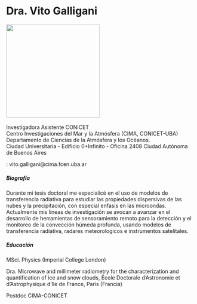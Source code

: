 <h1>Dra. Vito Galligani</h1>

![](images/galligani.png){width=250} \
\
Investigadora Asistente CONICET \
Centro Investigaciones del Mar y la Atmósfera (CIMA, CONICET-UBA) \
Departamento de Ciencias de la Atmósfera y los Océanos. \
Ciudad Universitaria - Edificio 0+Infinito - Oficina 2408
Ciudad Autónoma de Buenos Aires \

<i class="bi bi-inbox"></i>: vito.galligani@cima.fcen.uba.ar \

<link rel="stylesheet" href="https://use.fontawesome.com/releases/v5.14.0/css/all.css" integrity="sha384-HzLeBuhoNPvSl5KYnjx0BT+WB0QEEqLprO+NBkkk5gbc67FTaL7XIGa2w1L0Xbgc" crossorigin="anonymous">

<a href="https://scholar.google.com/citations?user=4h4_ZG8AAAAJ&hl=fr">
  <i class="fa fa-google-scholar"></i>
</a>

<style>
  .fa-google-scholar {
    color: #0077CC;
    font-size: 20px;
  }
</style>









<h5>Biografía</h5>
Durante mi tesis doctoral me especialicé en el uso de modelos de transferencia radiativa para estudiar las propiedades dispersivas de las nubes y la precipitación, con especial enfasis en las microondas. Actualmente mis lineas de investigación se avocan a avanzar en el desarrollo de herramientas de sensoramiento remoto para la detección y el monitoreo de la convección húmeda profunda, usando modelos de transferencia radiativa, radares meteorologicos e instrumentos satelitales. 

<h5>Educación</h5>
MSci. Physics (Imperial College London) \ 

Dra. Microwave and millimeter radiometry for the characterization and quantification of ice and snow clouds, École Doctorale d’Astronomie et d’Astrophysique d’Ile de France, Paris (Francia) \ 

Postdoc CIMA-CONICET \
